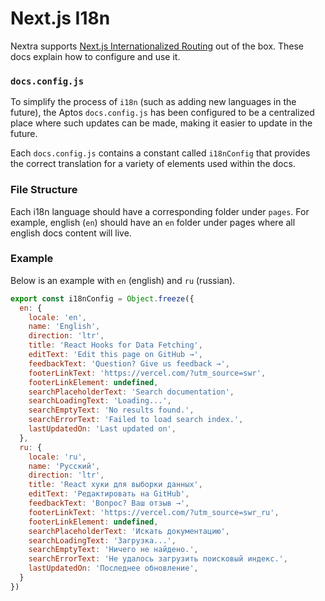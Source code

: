 
# Next.js I18n

Nextra supports
[Next.js Internationalized Routing](https://nextjs.org/docs/advanced-features/i18n-routing)
out of the box. These docs explain how to configure and use it.

### `docs.config.js`

To simplify the process of `i18n` (such as adding new languages in the future), 
the Aptos `docs.config.js` has been configured to be a centralized place where
such updates can be made, making it easier to update in the future.

Each `docs.config.js` contains a constant called `i18nConfig` that provides the 
correct translation for a variety of elements used within the docs.

### File Structure

Each i18n language should have a corresponding folder under `pages`.
For example, english (`en`) should have an `en` folder under pages where all english
docs content will live.

### Example

Below is an example with `en` (english) and `ru` (russian).

<FileTree>
  <FileTree.Folder name="pages" defaultOpen>
    <FileTree.File name="_meta.ts" />
    <FileTree.Folder name="api" />
    <FileTree.Folder name="en" />
    <FileTree.Folder name="ru" />
    <FileTree.File name="_app.tsx" />
  </FileTree.Folder>
  <FileTree.File name="docs.config.js" active />
</FileTree>

```js filename="docs.config.js"
export const i18nConfig = Object.freeze({
  en: {
    locale: 'en',
    name: 'English',
    direction: 'ltr',
    title: 'React Hooks for Data Fetching',
    editText: 'Edit this page on GitHub →',
    feedbackText: 'Question? Give us feedback →',
    footerLinkText: 'https://vercel.com/?utm_source=swr',
    footerLinkElement: undefined,
    searchPlaceholderText: 'Search documentation',
    searchLoadingText: 'Loading...',
    searchEmptyText: 'No results found.',
    searchErrorText: 'Failed to load search index.',
    lastUpdatedOn: 'Last updated on',
  },
  ru: {
    locale: 'ru',
    name: 'Русский',
    direction: 'ltr',
    title: 'React хуки для выборки данных',
    editText: 'Редактировать на GitHub',
    feedbackText: 'Вопрос? Ваш отзыв →',
    footerLinkText: 'https://vercel.com/?utm_source=swr_ru',
    footerLinkElement: undefined,
    searchPlaceholderText: 'Искать документацию',
    searchLoadingText: 'Загрузка...',
    searchEmptyText: 'Ничего не найдено.',
    searchErrorText: 'Не удалось загрузить поисковый индекс.',
    lastUpdatedOn: 'Последнее обновление',
  }
})
```